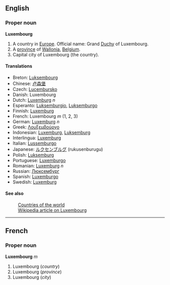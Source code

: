 ==English==
===Proper noun===
'''Luxembourg'''

#A country in [[Europe]]. Official name: Grand [[Duchy]] of Luxembourg.
#A [[province]] of [[Wallonia]], [[Belgium]].
#Capital city of Luxembourg (the country).

====Translations====
*Breton: [[Luksembourg]]
*Chinese: [[卢森堡]]
*Czech: [[Lucembursko]]
*Danish: Luxembourg
*Dutch: [[Luxemburg]] ''n''
*Esperanto: [[Luksemburgio]], [[Luksemburgo]]
*Finnish: [[Luxemburg]]
*French: Luxembourg ''m'' (1, 2, 3)
*German: [[Luxemburg]] ''n''
*Greek: [[Λουξεμβούργο]]
*Indonesian: [[Luxemburg]], [[Luksemburg]]
*Interlingua: [[Luxemburg]]
*Italian: [[Lussemburgo]]
*Japanese: [[ルクセンブルグ]] (rukusenburugu)
*Polish: [[Luksemburg]]
*Portuguese: [[Luxemburgo]]
*Romanian: [[Luxemburg]] ''n''
*Russian: [[Люксембург]]
*Spanish: [[Luxemburgo]]
*Swedish: [[Luxemburg]]

====See also====
:[[Countries of the world]]
:[[en:Luxembourg|Wikipedia article on Luxembourg]]

----
==French==
===Proper noun===
'''Luxembourg''' ''m''

#Luxembourg (''country'')
#Luxembourg (''province'')
#Luxembourg (''city'')